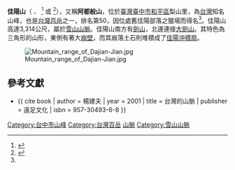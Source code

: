 {{Infobox Mountain
| 名稱 =佳陽山
| other_name = 阿都般山
| 照片 = Mt.Jiayang 20170702.jpg
| 照片說明 =
| 海拔 = {{convert|3314|m|ft|0}}
| listing = [[台灣百岳|台灣百岳]]
| 位置 = {{TWN}}[[台中市|台中市]]
| 山脈 =[[雪山山脈|雪山山脈]]
| prominence = {{convert|242|m|ft|0}}
| coordinates = {{coord|24|18|23|N|121|11|16|E|type:mountain_region:TW|display=inline,title}}
| 地形圖 = 
| 類別 =
| 年齡 = 
| 最近噴發 =
| 首次登頂 =
| 最容易的攀登路線 =
| pushpin_map = Taiwan
| pushpin_map_caption = 
}}

'''佳陽山'''（{{lang-tay|B’bu utux tuxan}} 、 {{lang|tay|Kituxan}}<ref>{{cite report | author = 楊忠義 | year = 2019 | title = 雪霸國家公園園區山川古蹟之傳統名稱（泰雅族）先期調查計畫案 期末報告書 | publisher = 雪霸國家公園管理處 | pages = 1-103 | url = https://syuejian.spnp.gov.tw/Upload/ResultReport/20200121104747_1081226%E9%9B%AA%E9%9C%B8%E5%9C%8B%E5%AE%B6%E5%85%AC%E5%9C%92%E5%9C%92%E5%8D%80%E5%B1%B1%E5%B7%9D%E5%8F%A4%E8%B9%9F%E4%B9%8B%E5%82%B3%E7%B5%B1%E5%90%8D%E7%A8%B1%E6%9C%9F%E6%9C%AB%E5%A0%B1%E5%91%8A%E6%AA%94.pdf | date =  | access-date = 2022-01-04 | archive-date = 2022-01-04 | archive-url = https://web.archive.org/web/20220104103312/https://syuejian.spnp.gov.tw/Upload/ResultReport/20200121104747_1081226%E9%9B%AA%E9%9C%B8%E5%9C%8B%E5%AE%B6%E5%85%AC%E5%9C%92%E5%9C%92%E5%8D%80%E5%B1%B1%E5%B7%9D%E5%8F%A4%E8%B9%9F%E4%B9%8B%E5%82%B3%E7%B5%B1%E5%90%8D%E7%A8%B1%E6%9C%9F%E6%9C%AB%E5%A0%B1%E5%91%8A%E6%AA%94.pdf | dead-url = no }}</ref> 或 {{lang|tay|B'bu Tomun}}<ref name = "上河">{{cite book | author = 連鋒宗 | year = 2007 | chapter = 佳陽山 | title = 臺灣百岳全集：玉山山塊．雪山山脈 | publisher = 上河文化 | isbn = 978-986-7342-25-6 | chapter-url = https://www.sunriver.com.tw/blog/%E4%BD%B3%E9%99%BD%E5%B1%B1/ | access-date = 2022-01-03 | archive-date = 2022-01-03 | archive-url = https://web.archive.org/web/20220103155705/https://www.sunriver.com.tw/blog/%e4%bd%b3%e9%99%bd%e5%b1%b1/ | dead-url = no }}</ref>），又稱'''阿都般山'''，位於[[臺灣|臺灣]][[臺中市|臺中市]][[和平區_(台灣)|和平區]]梨山里，為[[台灣|台灣]]知名山峰，也是[[台灣百岳|台灣百岳]]之一，排名第50，因位處舊佳陽部落之獵場而得名<ref name = "上河"/>。佳陽山高達3,314公尺，屬於[[雪山山脈|雪山山脈]]。佳陽山南方有[[劍山_(台灣)|劍山]]，北邊連接[[大劍山|大劍山]]。其特色為三角形的山形，東側有著大[[懸崖|崩壁]]，而其崩落土石則堆積成了[[佳陽沖積扇|佳陽沖積扇]]。

[[File:Mountain_range_of_Dajian-Jian.jpg|thumb]]

==參考文獻==
{{reflist}}
{{refbegin}}
* {{ cite book | author = 楊建夫 | year = 2001 | title = 台灣的山脈 | publisher = 遠足文化 | isbn = 957-30493-6-8 }}
{{refend}}
{{TW-geo-stub}}

{{Taiwan Top 100 Peaks}}

[[Category:台中市山峰|Category:台中市山峰]]
[[Category:台灣百岳|Category:台灣百岳]]
[[Category:和平區地理_(臺灣)|山脈]]
[[Category:雪山山脈|Category:雪山山脈]]